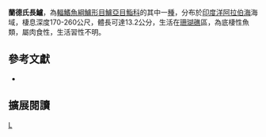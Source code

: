 {{Speciesbox 
| genus = Liopropoma
| species = randalli
| status = NE
| status_system = IUCN3.1
| authority = [[Akhilesh|Akhilesh]], [[Bineesh|Bineesh]] & [[White|White]], 2012
| synonyms = 
}}

'''蘭德氏長鱸'''，為[[輻鰭魚綱|輻鰭魚綱]][[鱸形目|鱸形目]][[鱸亞目|鱸亞目]][[鮨科|鮨科]]的其中一[[種|種]]，分布於[[印度洋|印度洋]][[阿拉伯海|阿拉伯海]]海域，棲息深度170-260公尺，體長可達13.2公分，生活在[[珊瑚礁|珊瑚礁]]區，為底棲性魚類，屬肉食性，生活習性不明。
==參考文獻 ==
*{{FishBase_species|genus=Liopropoma|species=randalli|year=2016|month=9}}

== 擴展閱讀 ==
{{refbegin}}
{{wikispecies-inline|Liopropoma randalli|蘭德氏長鱸}}
{{refend}}
{{Taxonbar|from=Q21277580}}

[[Category:長鱸屬|L]]


{{鱸形目小作品}}